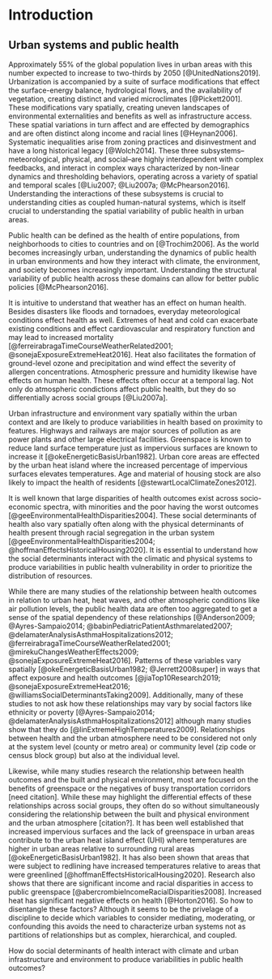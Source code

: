 # Introduction {#intro}

## Urban systems and public health

Approximately 55\% of the global population lives in urban areas with this number expected to increase to two-thirds by 2050 [@UnitedNations2019]. Urbanization is accompanied by a suite of surface modifications that effect the surface-energy balance, hydrological flows, and the availability of vegetation, creating distinct and varied microclimates [@Pickett2001]. These modifications vary spatially, creating uneven landscapes of environmental externalities and benefits as well as infrastructure access. These spatial variations in turn affect and are effected by demographics and are often distinct along income and racial lines [@Heynan2006]. Systematic inequalities arise from zoning practices and disinvestment and have a long historical legacy [@Wolch2014]. These three subsystems–meteorological, physical, and social–are highly interdependent with complex feedbacks, and interact in complex ways characterized by non-linear dynamics and thresholding behaviors, operating across a variety of spatial and temporal scales [@Liu2007; @Liu2007a; @McPhearson2016]. Understanding the interactions of these subsystems is crucial to understanding cities as coupled human-natural systems, which is itself crucial to understanding the spatial variability of public health in urban areas.

Public health can be defined as the health of entire populations, from neighborhoods to cities to countries and on [@Trochim2006]. As the world becomes increasingly urban, understanding the dynamics of public health in urban environments and how they interact with climate, the environment, and society becomes increasingly important.  Understanding the structural variability of public health across these domains can allow for better public policies [@McPhearson2016].

It is intuitive to understand that weather has an effect on human health. Besides disasters like floods and tornadoes, everyday meteorological conditions effect health as well. Extremes of heat and cold can exacerbate existing conditions and effect cardiovascular and respiratory function and may lead to increased mortality [@ferreirabragaTimeCourseWeatherRelated2001; @sonejaExposureExtremeHeat2016]. Heat also facilitates the formation of ground-level ozone and precipitation and wind effect the severity of allergen concentrations. Atmospheric pressure and humidity likewise have effects on human health. These effects often occur at a temporal lag. Not only do atmospheric condictions affect public health, but they do so differentially across social groups [@Liu2007a].

Urban infrastructure and environment vary spatially within the urban context and are likely to produce variabilities in health based on proximity to features. Highways and railways are major sources of pollution as are power plants and other large electrical facilities. Greenspace is known to reduce land surface temperature just as impervious surfaces are known to increase it [@okeEnergeticBasisUrban1982]. Urban core areas are effected by the urban heat island where the increased percentage of impervious surfaces elevates temperatures. Age and material of housing stock are also likely to impact the health of residents [@stewartLocalClimateZones2012].

It is well known that large disparities of health outcomes exist across socio-economic spectra, with minorities and the poor having the worst outcomes [@geeEnvironmentalHealthDisparities2004]. These social determinants of health also vary spatially often along with the physical determinants of health present through racial segregation in the urban system [@geeEnvironmentalHealthDisparities2004; @hoffmanEffectsHistoricalHousing2020]. It is essential to understand how the social determinants interact with the climatic and physical systems to produce variabilities in public health vulnerability in order to prioritize the distribution of resources. 

While there are many studies of the relationship between health outcomes in relation to urban heat, heat waves, and other atmospheric conditions like air pollution levels, the public health data are often too aggregated to get a sense of the spatial dependency of these relationships [@Anderson2009; @Ayres-Sampaio2014; @babinPediatricPatientAsthmarelated2007; @delamaterAnalysisAsthmaHospitalizations2012; @ferreirabragaTimeCourseWeatherRelated2001; @mirekuChangesWeatherEffects2009; @sonejaExposureExtremeHeat2016]. Patterns of these variables vary spatially [@okeEnergeticBasisUrban1982; @Jerrett2008super] in ways that affect exposure and health outcomes [@jiaTop10Research2019; @sonejaExposureExtremeHeat2016; @williamsSocialDeterminantsTaking2009]. Additionally, many of these studies to not ask how these relationships may vary by social factors like ethnicity or poverty [@Ayres-Sampaio2014; @delamaterAnalysisAsthmaHospitalizations2012] although many studies show that they do [@linExtremeHighTemperatures2009]. Relationships between health and the urban atmosphere need to be considered not only at the system level (county or metro area) or community level (zip code or census block group) but also at the individual level. 

Likewise, while many studies research the relationship between health outcomes and the built and physical environment, most are focused on the benefits of greenspace or the negatives of busy transportation corridors [need citation]. While these may highlight the differential effects of these relationships across social groups, they often do so without simultaneously considering the relationship between the built and physical environment and the urban atmosphere [citation?]. It has been well established that increased impervious surfaces and the lack of greenspace in urban areas contribute to the urban heat island effect (UHI) where temperatures are higher in urban areas relative to surrounding rural areas [@okeEnergeticBasisUrban1982]. It has also been shown that areas that were subject to redlining have increased temperatures relative to areas that were greenlined [@hoffmanEffectsHistoricalHousing2020]. Research also shows that there are significant income and racial disparities in access to public greenspace [@abercrombieIncomeRacialDisparities2008]. Increased heat has significant negative effects on health [@Horton2016]. So how to disentangle these factors? Although it seems to be the privelage of a discipline to decide which variables to consider mediating, moderating, or confounding this avoids the need to characterize urban systems not as partitions of relationships but as complex, hierarchical, and coupled.







How do social determinants of health interact with climate and urban infrastructure and environment to produce variabilities in public health outcomes?




















